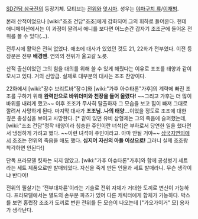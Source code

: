[[SD건담 삼국전]]의 등장기체. 모티브는 [[전위]]와 [[앗시마]]. 성우는 [[야마구치 류]]/[[이재범]].

본래 산적이었으나 [wiki:"조조 건담"조조]에게 감화되어 그의 휘하로 들어온다. 헌데 애니메이션에서는 이 과정이 짤려서 애니를 보다면 어느순간 갑자기 조조군에 들어온 전위를 볼 수 있다(…).

전투시에 활약은 전혀 없었다. 애초에 대사가 있었던 것도 21, 22화가 전부였다. 이전 등장분은 전부 '''배경맨'''. 연의의 전위가 울고갈 노릇.

산적 출신이었던 그의 힘을 대의를 위해 쓸 수 있게 해줬다는 이유로 조조를 태양과 같이 모시고 있다. 거의 신앙급. 실제로 대부분의 대사는 조조 찬양이다.

22화에서 [wiki:"장수 브리트바"장수]와 [wiki:"가후 아슈타론"가후]의 계략에 빠진 조조를 구하기 위해 '''완력만으로 바위더미와 천장을 들어 올렸다!''' ~~그리고 가후는 더 많이 바위를 내리게 했고~~ 이후 조조가 무사히 탈출하자 그 모습을 보고 힘이 빠져 그대로 깔려서 사망하게 된다. 마지막 대사가 '''조조님..나의 태양...'''이었을 정도로 조조에 대한 깊은 충성심을 보이고 사망한다. [* 같이 있던 유비 삼형제는 그의 죽음에 슬퍼했는데, [wiki:"조조 건담"정작 태양이라 칭송한 주인이란 녀석]은 부하로서 당연한 일을 했다면서 냉정하게 가려고 했다. ~~이런 녀석이 주인이라고. 아마 안될 거야~~ [[삼국지연의]]에서 조조는 전위의 죽음을 애도 했다. '''심지어 자신의 아들 이상으로!''' 그러니 실제 조조랑 착각하면 안된다!]

단독 프라모델 킷화는 되지 않았고. [wiki:"가후 아슈타론"가후]와 함께 공성병기 세트라는 세트 제품으로만 발매되었다. 자신을 죽게 만든 인물과 세트 발매라니. 무슨 생각이냐 반다이!

전위의 필살기는 '전부대차륜'이라는 기술로 전위 자체가 거대한 도끼로 변신이 가능하다. 프라모델에서는 별도의 손부분 파츠가 있어 다른 캐릭터에게 합체가 가능하다. 박스를 보면 홍련장 조조가 도끼로 변한 전위를 든 모습이 나오는데 ["가오가이거" 모] 용자가 생각난다.
